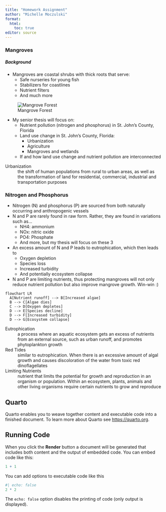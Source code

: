 ```yaml
---
title: "Homework Assignment"
author: "Michelle Moczulski"
format:
  html:
    toc: true
editor: source
---
```


### Mangroves
##### Background
* Mangroves are coastal shrubs with thick roots that serve:
  + Safe nurseries for young fish
  + Stabilizers for coastlines
  + Nutrient filters
  + And much more
  
![Mangrove Forest](mangrove.jpeg)



* My senior thesis will focus on:
  + Nutrient pollution (nitrogen and phosphorus) in St. John's County, Florida
  + Land use change in St. John's County, Florida:
    - Urbanization
    - Agriculture
    - Mangroves and wetlands
  + If and how land use change and nutrient pollution are interconnected
    
Urbanization
: the shift of human populations from rural to urban areas, as well as the transformation of land for residential, commercial, industrial and transportation purposes 


### Nitrogen and Phosphorus

* Nitrogen (N) and phosphorus (P) are sourced from both naturally occurring and anthropogenic vessels
* N and P are rarely found in raw form. Rather, they are found in variations such as...
  + NH4: ammonium
  + NOx: nitric oxide
  + PO4: Phosphate
  + And more, but my thesis will focus on these 3
* An excess amount of N and P leads to eutrophication, which then leads to 
  + Oxygen depletion
  + Species loss
  + Increased turbidity
  + And potentially ecosystem collapse
* N and P are limiting nutrients, thus protecting mangroves will not only reduce nutrient pollution but also improve mangrove growth. Win-win :)

```mermaid
flowchart LR
  A[Nutrient runoff] --> B[Increased algae]
  B --> C[Algae dies]
  C --> D[Oxygen depletes]
  D --> E[Species decline]
  D --> F[Increased turbidity]
  D --> G[Ecosystem collapse]
```

Eutrophication
: a process where an aquatic ecosystem gets an excess of nutrients from an external source, such as urban runoff, and promotes phytoplankton growth

Red Tides
: similar to eutrophication. When there is an excessive amount of algal growth and causes discoloration of the water from toxic red dinoflagellates

Limiting Nutrients
:  nutrient that limits the potential for growth and reproduction in an organism or population. Within an ecosystem, plants, animals and other living organisms require certain nutrients to grow and reproduce

## Quarto

Quarto enables you to weave together content and executable code into a finished document. To learn more about Quarto see <https://quarto.org>.

## Running Code

When you click the **Render** button a document will be generated that includes both content and the output of embedded code. You can embed code like this:

```r
1 + 1
```

You can add options to executable code like this

```r
#| echo: false
2 * 2
```

The `echo: false` option disables the printing of code (only output is displayed).
